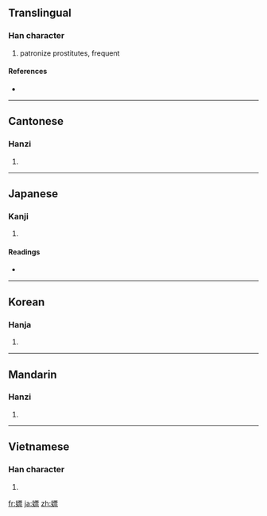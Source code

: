==Translingual==

===Han character===
{{Han char|rn=38|rad=女|as=11|sn=14|four=4149<sub>1</sub>|canj=女一田火 (VMWF)}}

# patronize prostitutes, frequent

====References====
* {{Han ref|kx=0269.210|dkj=06637|dj=0537.100|hdz=21076.050|uh=5AD6|ud=23254|bh=B9E2|bd=47586}}

----

==Cantonese==

===Hanzi===
{{yue-hanzi|jyut=|y=piu4}}

# {{defn|Cantonese|sort=女11}}

----

==Japanese==

===Kanji===
{{ja-kanji|grade=|rs=女11}}

# {{defn|Japanese}}

====Readings====
* {{ja-readings|on=[[ひょう]] (hyō)|kun=[[かるい]] (karui)}}

----

==Korean==

===Hanja===
{{ko-hanja|hangeul=표|rv=pyo|mr=p'yo}}

# {{defn|Korean|sort=女11}}

----

==Mandarin==

===Hanzi===
{{cmn-hanzi|pin=[[piào]] ([[piao4]])|wg=p'iao<sup>4</sup>}}

# {{defn|Mandarin|sort=女11}}

----

==Vietnamese==

===Han character===
{{vi-hantu|[[phiêu]], [[phếu]], [[phiếu]], [[tẹo]], [[phèo]]|rs=女11}}

# {{defn|Vietnamese|sort=女11}}

[[fr:嫖]]
[[ja:嫖]]
[[zh:嫖]]